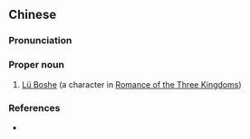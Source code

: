 {{also|吕伯奢}}
==Chinese==
{{zh-forms|s=吕伯奢}}

===Pronunciation===
{{zh-pron
|m=Lǚ Bóshē
|cat=pn
}}

===Proper noun===
{{zh-proper noun}}

# [[w:Lü Boshe|Lü Boshe]] (a character in [[w:Romance of the Three Kingdoms|Romance of the Three Kingdoms]])

===References===
* {{cite-book
|last=Luo
|first=Guanzhong
|authorlink=
|coauthors=
|year=
|title=[[s:Romance of the Three Kingdoms/Chapter 4#26|Romance of the Three Kingdoms/Chapter 4]]
|publisher=
|location=
}}